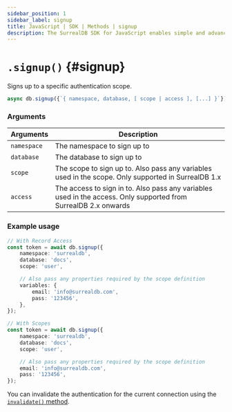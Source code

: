 ```yaml
---
sidebar_position: 1
sidebar_label: signup
title: JavaScript | SDK | Methods | signup
description: The SurrealDB SDK for JavaScript enables simple and advanced querying of a remote or embedded database.
---
```



# `.signup()` {#signup}

Signs up to a specific authentication scope.

```javascript title="Method Syntax"
async db.signup({`{ namespace, database, [ scope | access ], [...] }`})
```

### Arguments
<table>
    <thead>
        <tr>
            <th colspan="2" scope="col">Arguments</th>
            <th colspan="2" scope="col">Description</th>
        </tr>
    </thead>
    <tbody>
        <tr>
            <td colspan="2" scope="row" data-label="Arguments">
                <code>namespace</code>
                <Label label="required" />
            </td>
            <td colspan="2" scope="row" data-label="Description">
                The namespace to sign up to
            </td>
        </tr>
        <tr>
            <td colspan="2" scope="row" data-label="Arguments">
                <code>database</code>
                <Label label="required" />
            </td>
            <td colspan="2" scope="row" data-label="Description">
                The database to sign up to
            </td>
        </tr>
        <tr>
            <td colspan="2" scope="row" data-label="Arguments">
                <code>scope</code>
                <Label label="required" />
                <Since v="1.x" prefix={false} />
            </td>
            <td colspan="2" scope="row" data-label="Description">
                The scope to sign up to. Also pass any variables used in the scope. Only supported in SurrealDB 1.x
            </td>
        </tr>
        <tr>
            <td colspan="2" scope="row" data-label="Properties">
                <code>access</code>
                <Label label="required" />
                <Since v="2.x" prefix=">=" />
            </td>
            <td colspan="2" scope="row" data-label="Description">
                The access to sign in to. Also pass any variables used in the access. Only supported from SurrealDB 2.x onwards
            </td>
        </tr>
    </tbody>
</table>

### Example usage
```ts
// With Record Access
const token = await db.signup({
	namespace: 'surrealdb',
	database: 'docs',
	scope: 'user',

    // Also pass any properties required by the scope definition
	variables: {
    	email: 'info@surrealdb.com',
    	pass: '123456',
    },
});

// With Scopes
const token = await db.signup({
	namespace: 'surrealdb',
	database: 'docs',
	scope: 'user',

	// Also pass any properties required by the scope definition
	email: 'info@surrealdb.com',
	pass: '123456',
});
```

You can invalidate the authentication for the current connection using the [`invalidate()` method](/docs/sdk/php/methods/invalidate).
